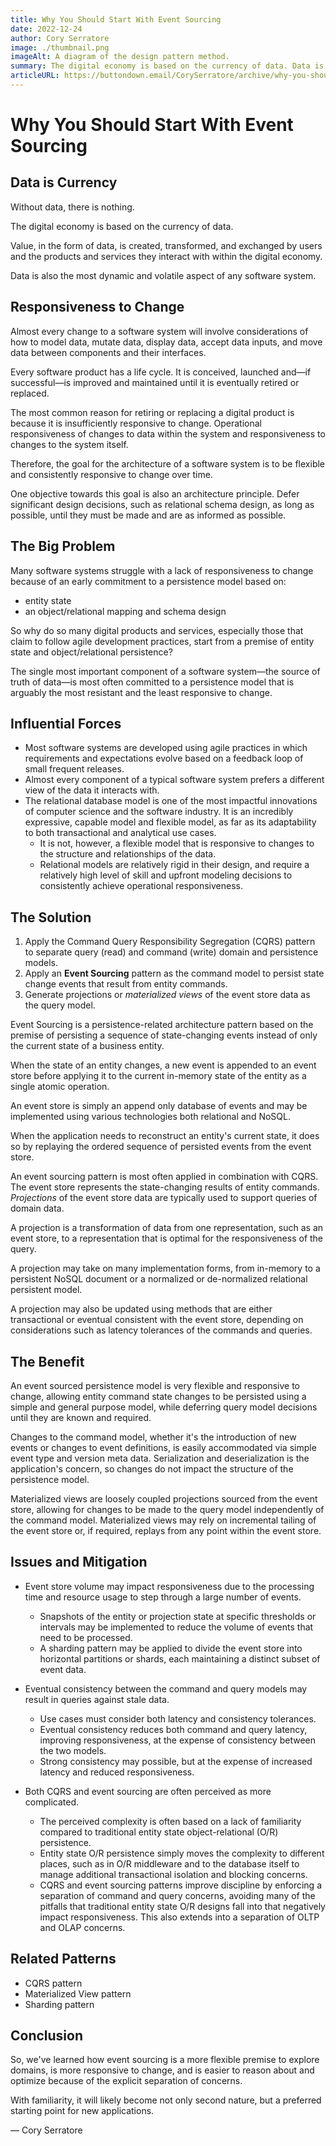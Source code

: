```yaml
---
title: Why You Should Start With Event Sourcing
date: 2022-12-24
author: Cory Serratore
image: ./thumbnail.png
imageAlt: A diagram of the design pattern method.
summary: The digital economy is based on the currency of data. Data is also the most dynamic and volatile aspect of any software system.
articleURL: https://buttondown.email/CorySerratore/archive/why-you-should-start-with-event-sourcing/
---
```


# Why You Should Start With Event Sourcing

## Data is Currency

Without data, there is nothing.

The digital economy is based on the currency of data.

Value, in the form of data, is created, transformed, and exchanged by users and the products and services they interact with within the digital economy.

Data is also the most dynamic and volatile aspect of any software system.


## Responsiveness to Change

Almost every change to a software system will involve considerations of how to model data, mutate data, display data, accept data inputs, and move data between components and their interfaces.

Every software product has a life cycle. It is conceived, launched and—if successful—is improved and maintained until it is eventually retired or replaced.

The most common reason for retiring or replacing a digital product is because it is insufficiently responsive to change. Operational responsiveness of changes to data within the system  and responsiveness to changes to the system itself.

Therefore, the goal for the architecture of a software system is to be flexible and consistently responsive to change over time.

One objective towards this goal is also an architecture principle. Defer significant design decisions, such as relational schema design, as long as possible, until they must be made and are as informed as possible.

## The Big Problem

Many software systems struggle with a lack of responsiveness to change because of an early commitment to a persistence model based on:

- entity state
- an object/relational mapping and schema design

So why do so many digital products and services, especially those that claim to follow agile development practices, start from a premise of entity state and object/relational persistence?

The single most important component of a software system—the source of truth of data—is most often committed to a persistence model that is arguably the most resistant and the least responsive to change.

## Influential Forces

- Most software systems are developed using agile practices in which requirements and expectations evolve based on a feedback loop of small frequent releases.
- Almost every component of a typical software system prefers a different view of the data it interacts with.
- The relational database model is one of the most impactful innovations of computer science and the software industry. It is an incredibly expressive, capable model and flexible model, as far as its adaptability to both transactional and analytical use cases.
  - It is not, however, a flexible model that is responsive to changes to the structure and relationships of the data.
  - Relational models are relatively rigid in their design, and require a relatively high level of skill and upfront modeling decisions to consistently achieve operational responsiveness.

## The Solution

1. Apply the Command Query Responsibility Segregation (CQRS) pattern to separate query (read) and command (write) domain and persistence models.
2. Apply an **Event Sourcing** pattern as the command model to persist state change events that result from entity commands.
3. Generate projections or *materialized views* of the event store data as the query model.

Event Sourcing is a persistence-related architecture pattern based on the premise of persisting a sequence of state-changing events instead of only the current state of a business entity.

When the state of an entity changes, a new event is appended to an event store before applying it to the current in-memory state of the entity as a single atomic operation.

An event store is simply an append only database of events and may be implemented using various technologies both relational and NoSQL.

When the application needs to reconstruct an entity's current state, it does so by replaying the ordered sequence of persisted events from the event store.

An event sourcing pattern is most often applied in combination with CQRS. The event store represents the state-changing results of entity commands. *Projections* of the event store data are typically used to support queries of domain data.

A projection is a transformation of data from one representation, such as an event store, to a representation that is optimal for the responsiveness of the query.

A projection may take on many implementation forms, from in-memory to a persistent NoSQL document or a normalized or de-normalized relational persistent model.

A projection may also be updated using methods that are either transactional or eventual consistent with the event store, depending on considerations such as latency tolerances of the commands and queries.

## The Benefit

An event sourced persistence model is very flexible and responsive to change, allowing entity command state changes to be persisted using a simple and general purpose model, while deferring query model decisions until they are known and required.

 Changes to the command model, whether it's the introduction of new events or changes to event definitions, is easily accommodated via simple event type and version meta data. Serialization and deserialization is the application's concern, so changes do not impact the structure of the persistence model.

Materialized views are loosely coupled projections sourced from the event store, allowing for changes to be made to the query model independently of the command model. Materialized views may rely on incremental tailing of the event store or, if required, replays from any point within the event store.

## Issues and Mitigation

- Event store volume may impact responsiveness due to the processing time and resource usage to step through a large number of events.

  - Snapshots of the entity or projection state at specific thresholds or intervals may be implemented to reduce the volume of events that need to be processed.
  - A sharding pattern may be applied to divide the event store into horizontal partitions or shards, each maintaining a distinct subset of event data.

- Eventual consistency between the command and query models may result in queries against stale data.

  - Use cases must consider both latency and consistency tolerances.
  - Eventual consistency reduces both command and query latency, improving responsiveness, at the expense of consistency between the two models.
  - Strong consistency may possible, but at the expense of increased latency and reduced responsiveness.

- Both CQRS and event sourcing are often perceived as more complicated.

  - The perceived complexity is often based on a lack of familiarity compared to traditional entity state object-relational (O/R) persistence.
  - Entity state O/R persistence simply moves the complexity to different places, such as in O/R middleware and to the database itself to manage additional transactional isolation and blocking concerns.
  - CQRS and event sourcing patterns improve discipline by enforcing a separation of command and query concerns, avoiding many of the pitfalls that traditional entity state O/R designs fall into that negatively impact responsiveness. This also extends into a separation of OLTP and OLAP concerns.

## Related Patterns

- CQRS pattern
- Materialized View pattern
- Sharding pattern
  
## Conclusion

So, we've learned how event sourcing is a more flexible premise to explore domains, is more responsive to change, and is easier to reason about and optimize because of the explicit separation of concerns.

With familiarity, it will likely become not only second nature, but a preferred starting point for new applications.

— Cory Serratore
